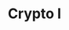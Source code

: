 ---
credit:
- Husnain Raza
- Anakin Dey
- Hassam Uddin
- Pranav Goel
- Nebu
featured: false
location: Siebel CS 2405 + Zoom
recording: 'https://youtu.be/QlV_C6xA3GA'
slides: crypto_i_meeting.pdf
tags:
- crypto
- intro
- encoding
- bases
- ciphers
- symmetric encryption
- asymmetric encryption
- xor
- aes
- dhke
- rsa
time_start: 2021-09-23T18:00:00.000000-05:00
title: Crypto I
week_number: 4
---
